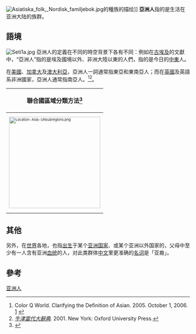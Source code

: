 {{Disputed|time=2009-08-19}}
{{Infobox ethnic group
| group            = 亚洲人
| native_name      = 
| native_name_lang = 
| population       = 4,533,765,005 <br> 世界总人口的59.4%<ref>[https://www.worldometers.info/world-population/asia-population/] {{Webarchive|url=https://web.archive.org/web/20190721211812/https://www.worldometers.info/world-population/asia-population/ |date=July 21, 2019 }} Worldometers.info</ref>
| popplace         = 
| region1          = '''[[南亚|南亚]]、[[东亚|东亚]]和[[东南亚|东南亚]]'''<ref>{{cite web|url=https://lcluc.umd.edu/projects/land-use-ecosystem-climate-interactions-monsoon-asia|title=Land Use - Ecosystem - Climate Interactions in Monsoon Asia|website=lcluc.umd.edu|publisher=[[NASA|NASA]]|access-date=February 15, 2020|archive-date=January 10, 2021|archive-url=https://web.archive.org/web/20210110075120/https://lcluc.umd.edu/projects/land-use-ecosystem-climate-interactions-monsoon-asia|url-status=live}}</ref> <hr>
| pop1             = #
| region2          = {{flagcountry|中国大陆}}
| pop2             = 1,384,688,986
| ref2             = <ref name="CIAWFCH">{{cite web|url=https://www.cia.gov/the-world-factbook/countries/china/|title=The World Factbook|website=Cia.gov|publisher=Central Intelligence Agency|access-date=May 27, 2019|archive-date=2021-02-13|archive-url=https://web.archive.org/web/20210213122152/https://www.cia.gov/the-world-factbook/countries/china/|dead-url=no}}</ref>
| region3          = {{flagcountry|India}}
| pop3             = 1,296,834,042
| ref3             = <ref name="CIAWFIN">{{cite web|url=https://www.cia.gov/the-world-factbook/countries/india/|title=The World Factbook|website=Cia.gov|publisher=Central Intelligence Agency|access-date=May 27, 2019|archive-date=2021-03-18|archive-url=https://web.archive.org/web/20210318202107/https://www.cia.gov/the-world-factbook/countries/india|dead-url=no}}</ref>
| region4          = {{flagcountry|Indonesia}}
| pop4             = 262,787,403
| ref4             = <ref name="CIAWFID">{{cite web|url=https://www.cia.gov/the-world-factbook/countries/indonesia/|title=The World Factbook|website=Cia.gov|publisher=Central Intelligence Agency|access-date=May 27, 2019|archive-date=2021-04-13|archive-url=https://web.archive.org/web/20210413004319/https://www.cia.gov/the-world-factbook/countries/indonesia|dead-url=no}}</ref>
| region5          = {{flagcountry|Bangladesh}}
| pop5             = 164,098,818
| ref5             = <ref name="CIAWFBA">{{cite web|url=https://www.cia.gov/the-world-factbook/countries/bangladesh/|title=The World Factbook|website=Cia.gov|publisher=Central Intelligence Agency|access-date=May 27, 2019|archive-date=2021-07-30|archive-url=https://web.archive.org/web/20210730024842/https://www.cia.gov/the-world-factbook/countries/bangladesh/|dead-url=no}}</ref>
| region6          = {{flagcountry|Japan}}
| pop6             = 126,168,156
| ref6             = <ref name="CIAWFJA">{{cite web|url=https://www.cia.gov/the-world-factbook/countries/japan/|title=The World Factbook|website=Cia.gov|publisher=Central Intelligence Agency|access-date=May 27, 2019|archive-date=2021-01-05|archive-url=https://web.archive.org/web/20210105105736/https://www.cia.gov/the-world-factbook/countries/japan/|dead-url=no}}</ref>
| region7          = {{flagcountry|Philippines}}
| pop7             = 100,006,900
| ref7             = <ref name="CIAWFPH">{{cite web|url=https://www.cia.gov/the-world-factbook/countries/philippines|title=The World Factbook|website=Cia.gov|publisher=Central Intelligence Agency|access-date=May 27, 2019|archive-date=2021-06-10|archive-url=https://web.archive.org/web/20210610145959/https://www.cia.gov/the-world-factbook/countries/philippines/|dead-url=no}}</ref>
| region8          = {{flagcountry|Vietnam}}
| pop8             = 97,040,334
| ref8             = <ref name="CIAWFVM">{{cite web|url=https://www.cia.gov/the-world-factbook/countries/vietnam/|title=The World Factbook|website=Cia.gov|publisher=Central Intelligence Agency|access-date=May 27, 2019|archive-date=2021-06-10|archive-url=https://web.archive.org/web/20210610173010/https://www.cia.gov/the-world-factbook/countries/vietnam/|dead-url=no}}</ref>
| region9          = {{flagcountry|Thailand}}
| pop9             = 68,615,858
| ref9             = <ref name="CIAWFTH">{{cite web|url=https://www.cia.gov/the-world-factbook/countries/thailand/|title=The World Factbook|website=Cia.gov|publisher=Central Intelligence Agency|access-date=May 27, 2019|archive-date=2021-06-10|archive-url=https://web.archive.org/web/20210610164345/https://www.cia.gov/the-world-factbook/countries/thailand/|dead-url=no}}</ref>
| region10         = {{flagcountry|South Korea}}
| pop10            = 51,418,097
| ref10            = <ref name="CIAWFKS">{{cite web|url=https://www.cia.gov/the-world-factbook/countries/korea-south/|title=The World Factbook|website=Cia.gov|publisher=Central Intelligence Agency|access-date=May 27, 2019|archive-date=2021-01-29|archive-url=https://web.archive.org/web/20210129003620/https://www.cia.gov/the-world-factbook/countries/korea-south/|dead-url=no}}</ref>
| region11         = {{flagcountry|Taiwan}}
| pop11            = 23,545,963
| ref11            = <ref>{{cite web|url=https://www.cia.gov/the-world-factbook/countries/taiwan/|title=The World Factbook|website=Cia.gov|publisher=Central Intelligence Agency|access-date=May 27, 2019|archive-date=2021-01-09|archive-url=https://web.archive.org/web/20210109223447/https://www.cia.gov/the-world-factbook/countries/taiwan/|dead-url=no}}</ref>
| region12         = {{flagcountry|Cambodia}}
| pop12            = 15,288,489
| ref12            = <ref>{{cite web|url=https://www.cia.gov/the-world-factbook/countries/cambodia/|title=The World Factbook|website=Cia.gov|publisher=Central Intelligence Agency|access-date=February 15, 2020|archive-date=2021-06-10|archive-url=https://web.archive.org/web/20210610095311/https://www.cia.gov/the-world-factbook/countries/cambodia/|dead-url=no}}</ref>
| region13         = {{flagcountry|Hong Kong}}
| pop13            = 7,213,338
| ref13            = <ref name="CIAWFHK">{{cite web|url=https://www.cia.gov/the-world-factbook/countries/hong-kong/|title=The World Factbook|website=Cia.gov|publisher=Central Intelligence Agency|access-date=May 27, 2019|archive-date=2021-06-10|archive-url=https://web.archive.org/web/20210610100924/https://www.cia.gov/the-world-factbook/countries/hong-kong/|dead-url=no}}</ref>
| region14         = {{flagcountry|Singapore}}
| pop14            = 5,996,000
| ref14            = <ref name="CIAWFSN">{{cite web|url=https://www.cia.gov/the-world-factbook/countries/singapore/|title=The World Factbook|website=Cia.gov|publisher=Central Intelligence Agency|access-date=May 27, 2019|archive-date=2021-03-20|archive-url=https://web.archive.org/web/20210320131051/https://www.cia.gov/the-world-factbook/countries/singapore|dead-url=no}}</ref>
| region15         = '''[[西亚|西亚]]和[[中亚|中亚]]'''<hr>
| pop15            = #
| region16         = {{flagcountry|Turkey}}
| pop16            = 81,257,239
| ref16            = <ref>{{cite web|url=https://www.cia.gov/the-world-factbook/countries/turkey/|title=The World Factbook|website=Cia.gov|publisher=Central Intelligence Agency|access-date=Dec 31, 2019|archive-date=2021-01-10|archive-url=https://web.archive.org/web/20210110073821/https://www.cia.gov/the-world-factbook/countries/turkey/|dead-url=no}}</ref>
| region17         = {{flagcountry|Saudi Arabia}}
| pop17            = 33,091,113
| ref17            = <ref>{{cite web|url=https://www.cia.gov/the-world-factbook/countries/saudi-arabia/|title=The World Factbook|website=Cia.gov|publisher=Central Intelligence Agency|access-date=Dec 31, 2019|archive-date=2021-08-27|archive-url=https://web.archive.org/web/20210827161956/https://www.cia.gov/the-world-factbook/countries/saudi-arabia/|dead-url=no}}</ref>
| region18         = {{flagcountry|Syria}}
| pop18            = 19,454,263
| ref18            = <ref>{{cite web|url=https://www.cia.gov/the-world-factbook/countries/syria/|title=The World Factbook|website=Cia.gov|publisher=Central Intelligence Agency|access-date=Dec 31, 2019|archive-date=2021-01-09|archive-url=https://web.archive.org/web/20210109103654/https://www.cia.gov/the-world-factbook/countries/syria/|dead-url=no}}</ref>
| region19         = {{flagcountry|Kazakhstan}}
| pop19            = 18,744,548
| ref19            = <ref>{{cite web|url=https://www.cia.gov/the-world-factbook/countries/kazakhstan/|title=The World Factbook|website=Cia.gov|publisher=Central Intelligence Agency|access-date=Dec 31, 2019|archive-date=2021-01-09|archive-url=https://web.archive.org/web/20210109132304/https://www.cia.gov/the-world-factbook/countries/kazakhstan|dead-url=no}}</ref>
| region20         = {{flagcountry|Jordan}}
| pop20            = 10,458,413
| ref20            = <ref>{{cite web|url=https://www.cia.gov/the-world-factbook/countries/jordan/|title=The World Factbook|website=Cia.gov|publisher=Central Intelligence Agency|access-date=Dec 31, 2019|archive-date=2021-06-03|archive-url=https://web.archive.org/web/20210603094219/https://www.cia.gov/the-world-factbook/countries/jordan/|dead-url=no}}</ref>
| region21         = {{flagcountry|UAE}}
| pop21            = 9,701,315
| ref21            = <ref>{{cite web|url=https://www.cia.gov/the-world-factbook/countries/united-arab-emirates/|title=The World Factbook|website=Cia.gov|publisher=Central Intelligence Agency|access-date=Dec 31, 2019|archive-date=2022-01-07|archive-url=https://web.archive.org/web/20220107081049/https://www.cia.gov/the-world-factbook/countries/united-arab-emirates/|dead-url=no}}</ref>
| region22         = {{flagcountry|Israel}}
| pop22            = 8,424,904
| ref22            = <ref>{{cite web|url=https://www.cia.gov/the-world-factbook/countries/israel/|title=The World Factbook|website=Cia.gov|publisher=Central Intelligence Agency|access-date=Dec 31, 2019|archive-date=2021-09-13|archive-url=https://web.archive.org/web/20210913131645/https://www.cia.gov/the-world-factbook/countries/israel/|dead-url=no}}</ref>
| region23         = {{flagcountry|Lebanon}}
| pop23            = 5,469,612
| ref23            = <ref>{{Cite web|url=https://www.cia.gov/the-world-factbook/countries/lebanon/|title=Middle East :: Lebanon — The World Factbook - Central Intelligence Agency|website=www.cia.gov|access-date=19 April 2020|archive-date=2021-09-23|archive-url=https://web.archive.org/web/20210923184200/https://www.cia.gov/the-world-factbook/countries/lebanon/|dead-url=no}}</ref>
| region24         = {{flagcountry|Palestine}}
| pop24            = 4,683,000
| ref24            = <ref>{{cite web|title=Estimated Population in the Palestinian Territory Mid-Year by Governorate,1997–2016 |access-date=8 June 2014 |website=Palestinian Central Bureau of Statistics |url=http://www.pcbs.gov.ps/Portals/_Rainbow/Documents/gover_e.htm |archive-url=https://web.archive.org/web/20140608204943/http://www.pcbs.gov.ps/Portals/_Rainbow/Documents/gover_e.htm |archive-date=8 June 2014 |publisher=State of Palestine |url-status=live |df= }}</ref>
| langs            = [[亚洲的语言|亚洲的语言]] <small>（[[汉语|汉语]]、[[印地语|印地语]]、[[阿拉伯语|阿拉伯语]]、[[孟加拉语|孟加拉语]]、[[日语|日语]]、[[泰米尔语|泰米尔语]]、[[菲律宾语|菲律宾语]]、[[印尼语|印尼语]]、[[朝鲜语|朝鲜语]]、[[泰语|泰语]]和[[越南语|越南语]]等）</small>
| rels             = [[佛教|佛教]]、[[印度教|印度教]]、[[儒教_(宗教)|儒教]]、[[道教|道教]]、[[基督教|基督教]]<ref name="Global Christianity">{{cite web |author=Analysis |url=http://www.pewforum.org/Christian/Global-Christianity-exec.aspx |title=Global Christianity |publisher=Pew Research Center |date=19 December 2011 |access-date=17 August 2012 |archive-date=2018-12-26 |archive-url=https://web.archive.org/web/20181226054918/http://www.pewforum.org/christian/global-christianity-exec.aspx |dead-url=no }}</ref>、[[伊斯兰教|伊斯兰教]]和[[神道教|神道教]]等
| related          = 
}}

[[File:Asiatiska_folk,_Nordisk_familjebok.jpg|thumb]]的種族的描绘]]
'''亞洲人'''指的是生活在亚洲大陆的族群。

== 語境 ==
[[File:Seti1a.jpg|thumb]]
亞洲人的定義在不同的時空背景下各有不同：例如在[[古埃及|古埃及]]的文獻中，“亞洲人”指的是埃及國境以外、非洲大陸以東的人們，指的是今日的[[中東|中東]]人。

在[[美國|美國]]、[[加拿大|加拿大]]及[[澳大利亞|澳大利亞]]，亞洲人一詞通常指東亞和東南亞人；而在[[英國|英國]]及英語系非洲國家，亞洲人通常指南亞人。<ref name=autogenerated2>Color Q World. Clarifying the Definition of Asian. 2005. October 1, 2006. [http://www.colorq.org/PetSins/article.asp?y=2005&m=5&x=5_7] {{Wayback|url=http://www.colorq.org/PetSins/article.asp?y=2005&m=5&x=5_7 |date=20101030160410 }}</ref><ref name=Oxford1>''[[牛津英語詞典|牛津當代大辭典]].''  2001.  New York: Oxford University Press.</ref>。

{| class="wikitable" style="text-align:center; margin-right:60px"
!聯合國區域分類方法<ref>{{Cite web |url=http://unstats.un.org/unsd/methods/m49/m49regin.htm |title=United Nations regional classification scheme |accessdate=2009-11-27 |archive-date=2018-12-25 |archive-url=https://web.archive.org/web/20181225123403/https://unstats.un.org/unsd/methods/m49/m49regin.htm%20 |dead-url=no }}</ref>
|-
|<div style="float: {{{float|none}}}; clear: {{{float|none}}}; position: relative; font-size: 7pt;">
[[Image:Location-Asia-UNsubregions.png|250px]]
{{Image label|x=0.35|y=0.35|scale={{{size|400}}}|text=[[東南亞|東南亞]]}}
{{Image label|x=0.19|y=0.28|scale={{{size|400}}}|text=[[南亞|<span style="line-height: 10px;">南亞</span>]]}}
{{Image label|x=0.03|y=0.28|scale={{{size|400}}}|text=[[西亞|西亞]]}}
{{Image label|x=0.14|y=0.18|scale={{{size|400}}}|text=[[中亞|中亞]]}}
{{Image label|x=0.30|y=0.22|scale={{{size|400}}}|text=[[東亞|東亞]]}}
{{Image label|x=0.25|y=0.10|scale={{{size|400}}}|text=[[北亞|<span style="line-height: 10px;"><font color="aqua">北亞</font></span>]]}}
{{Image label end}}</div>
|}

== 其他 ==
另外，在[[世界|世界]]各地，也指[[出生|出生]]于某个[[亚洲|亚洲]][[国家|国家]]、或某个亚洲以外国家的，父母中至少有一人含有亚洲[[血统|血统]]的人，对此类群体[[中文|中文]]里更准确的[[名词|名词]]是「亚裔」。

== 參考 ==
{{reflist}}

[[Category:亚洲人|]]